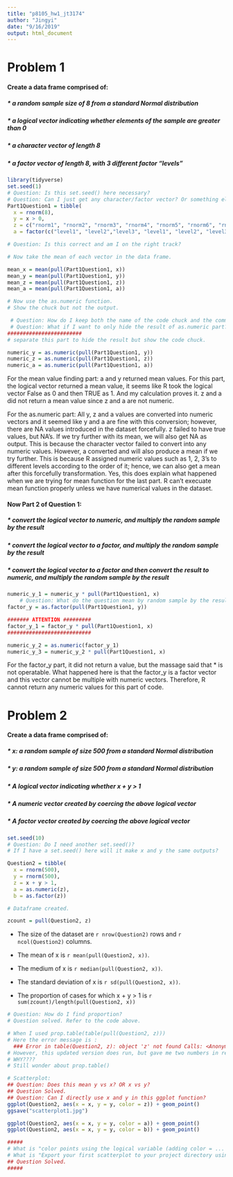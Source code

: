 ```yaml
---
title: "p8105_hw1_jt3174"
author: "Jingyi"
date: "9/16/2019"
output: html_document
---
```


# Problem 1

#### Create a data frame comprised of:
##### * a random sample size of 8 from a standard Normal distribution
##### * a logical vector indicating whether elements of the sample are greater than 0
##### * a character vector of length 8
##### * a factor vector of length 8, with 3 different factor “levels”

```r
library(tidyverse)
set.seed(1)
# Question: Is this set.seed() here necessary?
# Question: Can I just get any character/factor vector? Or something else is required?
Part1Question1 = tibble(
  x = rnorm(8),
  y = x > 0,
  z = c("rnorm1", "rnorm2", "rnorm3", "rnorm4", "rnorm5", "rnorm6", "rnorm7", "rnorm8"),
  a = factor(c("level1", "level2","level3", "level1", "level2", "level3", "level1", "level2")))

# Question: Is this correct and am I on the right track?

# Now take the mean of each vector in the data frame.

mean_x = mean(pull(Part1Question1, x))
mean_y = mean(pull(Part1Question1, y))
mean_z = mean(pull(Part1Question1, z))
mean_a = mean(pull(Part1Question1, a))

```



```r

# Now use the as.numeric function.
# Show the chuck but not the output.

 # Question: How do I keep both the name of the code chuck and the command together?
 # Question: What if I want to only hide the result of as.numeric part?
########################
# separate this part to hide the result but show the code chuck.

numeric_y = as.numeric(pull(Part1Question1, y)) 
numeric_z = as.numeric(pull(Part1Question1, z))
numeric_a = as.numeric(pull(Part1Question1, a))

```

For the mean value finding part:
a and y returned mean values.
For this part, the logical vector returned a mean value, it seems like R took the logical vector False as 0 and then TRUE as 1. And my calculation proves it. 
z and a did not return a mean value since z and a are not numeric.

For the as.numeric part:
All y, z and a values are converted into numeric vectors and it seemed like y and a are fine with this conversion; however, there are NA values introduced in the dataset forcefully. z failed to have true values, but NA's. If we try further with its mean, we will also get NA as output. This is because the character vector failed to convert into any numeric values. However, a converted and will also produce a mean if we try further. This is because R assigned numeric values such as 1, 2, 3's to different levels according to the order of it; hence, we can also get a mean after this forcefully transformation.
Yes, this does explain what happened when we are trying for mean function for the last part. R can't execuate mean function properly unless we have numerical values in the dataset.

#### Now Part 2 of Question 1:
##### * convert the logical vector to numeric, and multiply the random sample by the result
##### * convert the logical vector to a factor, and multiply the random sample by the result
##### * convert the logical vector to a factor and then convert the result to numeric, and multiply the random sample by the result


```r


numeric_y_1 = numeric_y * pull(Part1Question1, x)
    # Question: What do the question mean by random sample by the result?
factor_y = as.factor(pull(Part1Question1, y))

####### ATTENTION #########
factor_y_1 = factor_y * pull(Part1Question1, x)
###########################

numeric_y_2 = as.numeric(factor_y_1)
numeric_y_3 = numeric_y_2 * pull(Part1Question1, x)

```

For the factor_y part, it did not return a value, but the massage said that * is not operatable. What happened here is that the factor_y is a factor vector and this vector cannot be multiple with numeric vectors. Therefore, R cannot return any numeric values for this part of code. 

# Problem 2

#### Create a data frame comprised of:
##### * x: a random sample of size 500 from a standard Normal distribution
##### * y: a random sample of size 500 from a standard Normal distribution
##### * A logical vector indicating whether x + y > 1
##### * A numeric vector created by coercing the above logical vector
##### * A factor vector created by coercing the above logical vector

```r

set.seed(10)
# Question: Do I need another set.seed()?
# If I have a set.seed() here will it make x and y the same outputs?

Question2 = tibble(
  x = rnorm(500),
  y = rnorm(500),
  z = x + y > 1,
  a = as.numeric(z),
  b = as.factor(z))

# Dataframe created.

zcount = pull(Question2, z)

```

* The size of the dataset are `r nrow(Question2)` rows and `r ncol(Question2)` columns.

* The mean of x is `r mean(pull(Question2, x))`.

* The medium of x is `r median(pull(Question2, x))`.

* The standard deviation of x is `r sd(pull(Question2, x))`.

* The proportion of cases for which x + y > 1 is `r sum(zcount)/length(pull(Question2, x))`

```r
# Question: How do I find proportion?
# Question solved. Refer to the code above.

# When I used prop.table(table(pull(Question2, z)))
# Here the error message is :
  ### Error in table(Question2, z): object 'z' not found Calls: <Anonymous> ... withVisible -> eval -> eval -> prop.table -> pull -> table Execution halted
# However, this updated version does run, but gave me two numbers in return but this should be one only.
# WHY????
# Still wonder about prop.table()

# Scatterplot:
## Question: Does this mean y vs x? OR x vs y?
## Question Solved. 
## Question: Can I directly use x and y in this ggplot function?
ggplot(Question2, aes(x = x, y = y, color = z)) + geom_point()
ggsave("scatterplot1.jpg")

ggplot(Question2, aes(x = x, y = y, color = a)) + geom_point()
ggplot(Question2, aes(x = x, y = y, color = b)) + geom_point()

#####
# What is "color points using the logical variable (adding color = ... inside of aes in your ggplot code should help). Make a second and third scatterplot that color points using the numeric and factor variables, respectively, and comment on the color scales."
# What is "Export your first scatterplot to your project directory using ggsave."
## Question Solved.
##### 

```

